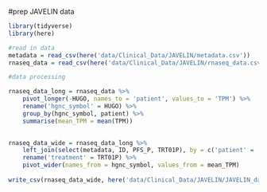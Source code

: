 #prep JAVELIN data 

```r
library(tidyverse)
library(here)
```

```r
#read in data 
metadata = read_csv(here('data/Clinical_Data/JAVELIN/metadata.csv'))
rnaseq_data = read_csv(here('data/Clinical_Data/JAVELIN/rnaseq_data.csv'), skip = 1)
```

```r
#data processing

rnaseq_data_long = rnaseq_data %>% 
	pivot_longer(-HUGO, names_to = 'patient', values_to = 'TPM') %>% 
	rename('hgnc_symbol' = HUGO) %>% 
	group_by(hgnc_symbol, patient) %>% 
	summarise(mean_TPM = mean(TPM))

	
rnaseq_data_wide = rnaseq_data_long %>% 
	left_join(select(metadata, ID, PFS_P, TRT01P), by = c('patient' = 'ID'))  %>%
	rename('treatment' = TRT01P) %>% 
	pivot_wider(names_from = hgnc_symbol, values_from = mean_TPM)
	
write_csv(rnaseq_data_wide, here('data/Clinical_Data/JAVELIN/JAVELIN_data_for_ml.csv'))
```

